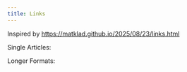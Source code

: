 ```yaml
---
title: Links
---
```



Inspired by https://matklad.github.io/2025/08/23/links.html


Single Articles:
<LinkCard
  title="Move Your Bugs to the Left"
  href="https://samwho.dev/blog/move-your-bugs-to-the-left/"
  description=""
/>
<LinkCard
  title="Choosing Our Preferences"
  href="https://ometer.com/preferences.html"
  description=""
/>
<LinkCard
  title="How Can You Not Be Romantic About Programming?"
  href="https://thorstenball.com/blog/2020/09/08/how-can-you-not-be-romantic-about-programming/"
  description=""
/>
<LinkCard
  title="Visual Design Rules You Can Safely Follow Every Time"
  href="https://anthonyhobday.com/sideprojects/saferules/"
  description=""
/>
<LinkCard
  title="Build Your Own React"
  href="https://pomb.us/build-your-own-react/"
  description=""
/>
<LinkCard
  title="Fine-Grained Reactivity With Signals"
  href="https://docs.solidjs.com/advanced-concepts/fine-grained-reactivity"
  description=""
/>
<LinkCard
  title="Teach Yourself Computer Science"
  href="https://teachyourselfcs.com/"
  description=""
/>
<LinkCard
  title="Names Should Be Cute, Not Descriptive"
  href="https://ntietz.com/blog/name-your-projects-cutesy-things/"
  description=""
/>
<LinkCard
  title="Left to Right Programming"
  href="https://graic.net/p/left-to-right-programming"
  description=""
/>
<LinkCard
  title="The Power of Being New: A Proven Recipe for High Impact"
  href="https://hazelweakly.me/blog/the-power-of-being-new--a-proven-recipe-for-high-impact/"
  description=""
/>

Longer Formats:
<LinkCard
  title="Crafting Interpreters"
  href="https://www.craftinginterpreters.com/contents.html"
  description=""
/>
<LinkCard
  title="Bartosz Ciechanowski"
  href="https://ciechanow.ski/archives/"
  description=""
/>
<LinkCard
  title="The Feynman Lectures on Physics"
  href="https://www.feynmanlectures.caltech.edu/"
  description=""
/>
<LinkCard
  title="Fundamentals of Data Visualization"
  href="https://clauswilke.com/dataviz/"
  description=""
/>
<LinkCard
  title="PhD Thesis by Eelco Dolstra -- Creator of Nix"
  href="https://edolstra.github.io/pubs/phd-thesis.pdf"
  description=""
/>
